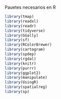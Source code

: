 Pauetes necesarios en R


```r
library(tmap)
library(readxl)
library(readr)
library(tidyverse)
library(GGally)
library(sf)
library(RColorBrewer)
library(cartogram)
library(spdep)
library(rgdal)
library(knitr)
library(purrr)
library(ggplot2)
library(manipulate)
library(UsingR)
library(spatialreg)
library(sp)
```
